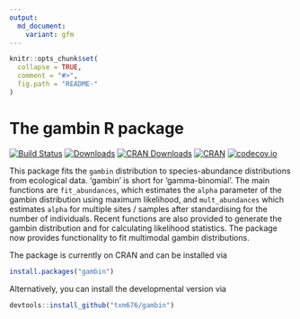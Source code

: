 ```yaml
---
output:
  md_document:
    variant: gfm
---
```



```r
knitr::opts_chunk$set(
  collapse = TRUE,
  comment = "#>",
  fig.path = "README-"
)
```



# The gambin R package
[![Build Status](https://travis-ci.org/txm676/gambin.svg?branch=master)](https://travis-ci.org/txm676/gambin)
[![Downloads](http://cranlogs.r-pkg.org/badges/gambin?color=brightgreen)](https://cran.r-project.org/package=gambin)
[![CRAN Downloads](http://cranlogs.r-pkg.org/badges/grand-total/sars)](https://cran.r-project.org/package=sars)
[![CRAN](http://www.r-pkg.org/badges/version/gambin)](https://cran.r-project.org/package=gambin)
[![codecov.io](https://codecov.io/github/txm676/gambin/coverage.svg?branch=master)](https://codecov.io/github/txm676/gambin?branch=master)


This package fits the `gambin` distribution to species-abundance distributions from ecological data. 
'gambin' is short for 'gamma-binomial'. The main functions are `fit_abundances`, which estimates the `alpha`
parameter of the gambin distribution using  maximum likelihood, and `mult_abundances` which estimates `alpha`
for multiple sites / samples after standardising for the number of individuals. Recent functions are also provided 
to generate the gambin distribution and for calculating likelihood statistics. The package now provides functionality
to fit multimodal gambin distributions.

The package is currently on CRAN and can be installed via

```r
install.packages("gambin")
```

Alternatively, you can install the developmental version via

```r
devtools::install_github("txm676/gambin")
```
